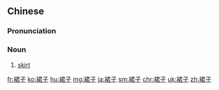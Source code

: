 ==Chinese==
{{zh-forms}}

===Pronunciation===
{{zh-pron
|m=qúnzi
|ma=Zh-qúnzi.ogg
|c=kwan4 zi2
|cat=n
}}

===Noun===
{{zh-noun|mw=條}}

# [[skirt]]

{{zh-cat|Clothing|Elementary}}

[[fr:裙子]]
[[ko:裙子]]
[[hu:裙子]]
[[mg:裙子]]
[[ja:裙子]]
[[sm:裙子]]
[[chr:裙子]]
[[uk:裙子]]
[[zh:裙子]]